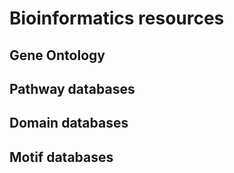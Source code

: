 # Bioinformatics resources

## Gene Ontology

## Pathway databases

## Domain databases

## Motif databases
